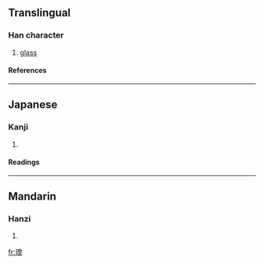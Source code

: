 ==Translingual==
===Han character===
{{Han char|rn=96|rad=玉|as=15|sn=19|four=|canj=一土竹竹水 (MGHHE)}}
# [[glass]]
====References====
{{Han ref|kx=0744.320|dkj=21324|dj=1153.140|hdz=21145.030|uh=74C8|ud=29896}}

----
==Japanese==
===Kanji===
{{ja-kanji|grade=|rs=玉15}}
# {{defn|Japanese}} 
====Readings====
{{ja-readings|on=[[れい]] (rei), [[らい]] (rai), [[り]] (ri)|kun=|nanori=}}

----
==Mandarin==
===Hanzi===
{{cmn-hanzi|pin=[[lí]] ([[li2]])|wg=li<sup>2</sup>}}
# {{defn|Mandarin}}

[[fr:瓈]]